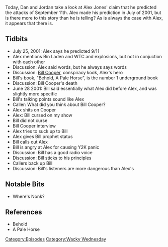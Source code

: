 {{DEFAULTSORT:
    #_EPISODE_0249:Predicting 9/11
}}{{Episode
    | title           = Predicting 9/11
    | caption         = Listen to this episode on [https://knowledgefight.libsyn.com/knowledge-fight-predicting-911 Libsyn] [https://open.spotify.com/episode/5yqs3qkHKDyAnFdHSgMW0e Spotify], Read the [[Transcript/249: Predicting 9/11|Unofficial Transcript]]
    | episodeNumber   = 249
    | length          = 01:18:43
    | airDate         = January 7, 2019
    | episodeType     = [[:Category:Wacky Wednesday|Wacky Wednesday]]
    | appearance      = [[Bill Cooper]]
    | previousEpisode = [[248: January 2, 2019]]
    | nextEpisode     = [[250: Remote Poisoners And Crypto Bigotry]]
}}

{{Stub}}

Today, Dan and Jordan take a look at Alex Jones' claim that he predicted the attacks of September 11th. Alex made his prediction in July of 2001, but is there more to this story than he is telling? As is always the case with Alex, it appears that there is.

==Tidbits==

*July 25, 2001: Alex says he predicted 9/11
*Alex mentions Bin Laden and WTC and explosions, but not in conjuction with each other
*Discussion: Alex said words, but he always says words
*Discussion: [[Bill Cooper]], conspiracy kook, Alex's hero
*Bill's book, "Behold, A Pale Horse", is the number 1 underground book
*Discussion: Bill Cooper's death
*June 28 2001: Bill said essentially what Alex did before Alex, and was slightly more specific
*Bill's talking points sound like Alex
*Caller: What did you think about Bill Cooper?
*Alex shits on Cooper
*Alex: Bill cursed on my show
*Bill did not curse
*Bill Cooper interview
*Alex tries to suck up to Bill
*Alex gives Bill prophet status
*Bill calls out Alex
*Bill is angry at Alex for causing Y2K panic
*Discussion: Bill has a good radio voice
*Discussion: Bill sticks to his principles
*Callers back up Bill
*Discussion: Bill's listeners are more dangerous than Alex's

==Notable Bits==

*Where's Nonk?

==References==

*Behold
*A Pale Horse

[[Category:Episodes]]
[[Category:Wacky Wednesday]]
